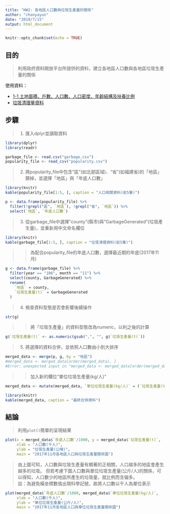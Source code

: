 ```yaml
---
title: "HW2: 各地區人口數與垃圾生產量的關係"
author: "chanyayun"
date: "2019/7/15"
output: html_document
---
```


```r
knitr::opts_chunk$set(echo = TRUE)
```

## 目的

>利用政府資料開放平台所提供的資料，建立各地區人口數與各地區垃圾生產量的關係  

使用資料：  

* [1-1 土地面積、戶數、人口數、人口密度、年齡結構及扶養比例](https://data.gov.tw/dataset/6326)
* [垃圾清理量資料](https://data.gov.tw/dataset/89022)

## 步驟

>1. 匯入dplyr並讀取資料
```r
library(dplyr)
library(readr)

garbage_file <- read.csv("garbage.csv")
popularity_file <- read_csv("popularity.csv")
```
>2. 將popularity_file中包含"區"(如北部區域)、"省"(如福建省)的「地區」篩掉，並選擇「地區」與「年底人口數」
```r
library(knitr)
kable(popularity_file[1:5, ], caption = "人口相關資料(前5筆)")
```

```r
p <- data.frame(popularity_file) %>%
  filter(!grepl("區", `地區`), !grepl("省", `地區`)) %>%
  select(`地區`, `年底人口數`)
```
>3. 從garbage_file中選擇"county"(縣市)與"GarbageGenerated"(垃圾產生量)，並重新用中文命名欄位
```r
library(knitr)
kable(garbage_file[1:5, ], caption = "垃圾清理資料(前5筆)")
```

>>  為配合popularity_file的年底人口數，選擇最近期的年底(2017年11月)
```r
g <- data.frame(garbage_file) %>% 
  filter(year == "106", month == "11") %>%
  select(county, GarbageGenerated) %>%
  rename(
    `地區` = county, 
    `垃圾生產量(t)` = GarbageGenerated
  )
```
>4. 檢查資料型態是否會影響後續操作  
```r
str(g)
```
>>  將「垃圾生產量」的資料型態改為numeric，以利之後的計算
```r
g$`垃圾生產量(t)` <- as.numeric(gsub(",", "", g$`垃圾生產量(t)`))

```
>5. 將選擇的資料合併，並依照人口數由小到大排序
```r
merged_data <- merge(p, g, by = "地區")
#merged_data <- merged_data[order(merged_data), ]
#Error: unexpected input in "merged_data <- merged_data[order(merged_data$\"
```
>> 加入新的欄位"單位垃圾生產量(kg/人)"
```r
merged_data <- mutate(merged_data, `單位垃圾生產量(kg/人)` = (`垃圾生產量(t)`/年底人口數)*1000)
```

```r
library(knitr)
kable(merged_data, caption = "最終合併資料")
```

## 結論
> 利用`plot()`簡單的呈現結果  
```r
plot(x = merged_data$`年底人口數`/1000, y = merged_data$`垃圾生產量(t)`,
     xlab = "人口數(千人)", 
     ylab = "垃圾生產量(公噸)",
     main = "2017年11月各地區人口與垃圾生產量關係圖")
```  

> 由上圖可知，人口數與垃圾生產量有顯著的正相關，人口越多的地區會產生越多的垃圾。  但若考慮下圖人口數與單位垃圾生產量(公斤/人)的關係，可以得知，人口數少的地區所產生的垃圾量，就比例而言偏多。  
> 註：為避免橫坐標數值出現科學記號，故將人口數以千人為單位表示
```r
plot(merged_data$`年底人口數`/1000, merged_data$`單位垃圾生產量(kg/人)`,
     xlab = "人口數(千人)",
     ylab = "單位垃圾生產量(公斤/人)",
     main = "2017年11月各地區人口與單位垃圾生產量關係圖")
```  